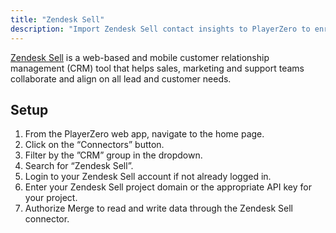 ```yaml
---
title: "Zendesk Sell"
description: "Import Zendesk Sell contact insights to PlayerZero to enrich customer risk and impact profiles."
---
```


<Snippet file="crm-connector.mdx" />

[Zendesk Sell](https://www.zendesk.com/sell/) is a web-based and mobile customer relationship management (CRM) tool that helps sales, marketing and support teams collaborate and align on all lead and customer needs. 

## Setup
1. From the PlayerZero web app, navigate to the home page.
2. Click on the “Connectors” button.
3. Filter by the ”CRM” group in the dropdown.
4. Search for “Zendesk Sell”.
5. Login to your Zendesk Sell account if not already logged in.
6. Enter your Zendesk Sell project domain or the appropriate API key for your project.
7. Authorize Merge to read and write data through the Zendesk Sell connector.